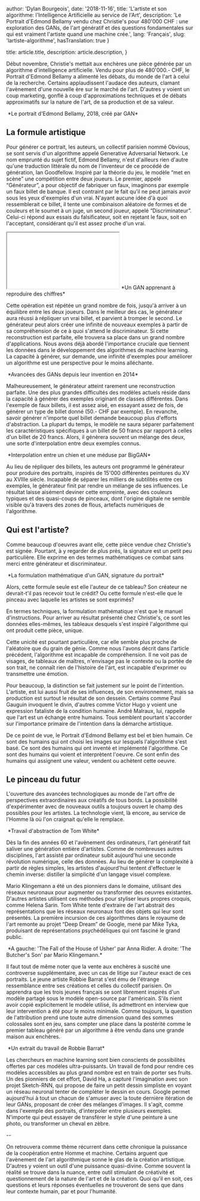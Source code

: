 
  author: 'Dylan Bourgeois',
  date: '2018-11-16',
  title: 'L\'artiste et son algorithme: l\'Intelligence Artificielle au service de l\'Art',
  description: 'Le Portrait d\'Edmond Bellamy vendu chez Christie\'s pour 480\'000 CHF : une exploration des GANs, de l\'art génératif et des questions fondamentales sur qui est vraiment l\'artiste quand une machine crée.',
  lang: 'Français',
  slug: 'lartiste-algorithme',
  hasTranslation: true
}

  title: article.title,
  description: article.description,
}


Début novembre, Christie's mettait aux enchères une pièce générée par un algorithme d'intelligence artificielle. Vendu pour plus de 480'000.- CHF, le Portrait d'Edmond Bellamy a alimenté les débats, du monde de l'art à celui de la recherche. Certains applaudissent l'audace des auteurs, clamant l'avènement d'une nouvelle ère sur le marché de l'art. D'autres y voient un coup marketing, gonflé à coup d'approximations techniques et de débats approximatifs sur la nature de l'art, de sa production et de sa valeur.


<Image src={edmondBellamy} alt="" />
*Le portrait d'Edmond Bellamy, 2018, créé par GAN*

## La formule artistique
 

Pour générer ce portrait, les auteurs, un collectif parisien nommé Obvious, se sont servis d'un algorithme appelé Generative Adversarial Network. Le nom emprunté du sujet fictif, Edmond Bellamy, n'est d'ailleurs rien d'autre qu'une traduction littérale du nom de l'inventeur de ce procédé de génération, Ian Goodfellow. Inspiré par la théorie du jeu, le modèle “met en scène” une compétition entre deux joueurs. Le premier, appelé “Générateur”, a pour objectif de fabriquer un faux, imaginons par exemple un faux billet de banque. Il est contraint par le fait qu'il ne peut jamais avoir sous les yeux d'exemples d'un vrai. N'ayant aucune idée d'à quoi ressemblerait ce billet, il tente une combinaison aléatoire de formes et de couleurs et le soumet à un juge, un second joueur, appelé “Discriminateur”. Celui-ci répond aux essais du falsificateur, soit en rejetant le faux, soit en l'acceptant, considérant qu'il est assez proche d'un vrai.

<iframe
className="aspect-video w-full"
src={"https://www.youtube.com/embed/IUi0REAWj2c"}
title="YouTube Video Player"
allow="accelerometer; autoplay; clipboard-write; encrypted-media; gyroscope; picture-in-picture"
></iframe>
*Un GAN apprenant à reproduire des chiffres*

Cette opération est répétée un grand nombre de fois, jusqu'à arriver à un équilibre entre les deux joueurs. Dans le meilleur des cas, le générateur aura réussi à répliquer un vrai billet, et parvient à tromper le second. Le générateur peut alors créer une infinité de nouveaux exemples à partir de sa compréhension de ce à quoi s'attend le discriminateur. Si cette reconstruction est parfaite, elle trouvera sa place dans un grand nombre d'applications. Nous avons déjà abordé l'importance cruciale que tiennent les données dans le développement des algorithmes de machine learning. La capacité à générer, sur demande, une infinité d'exemples pour améliorer un algorithme est une perspective pour le moins alléchante.

<Image src={ganProgress} alt="" />
*Avancées des GANs depuis leur invention en 2014*

Malheureusement, le générateur atteint rarement une reconstruction parfaite. Une des plus grandes difficultés des modèles actuels réside dans la capacité à générer des exemples originant de classes différentes. Dans l'exemple de faux billets, il est assez aisé, en essayant assez de fois, de générer un type de billet donné (50.- CHF par exemple). En revanche, savoir générer n'importe quel billet demande beaucoup plus d'efforts d'abstraction. La plupart du temps, le modèle ne saura séparer parfaitement les caractéristiques spécifiques à un billet de 50 francs par rapport à celles d'un billet de 20 francs. Alors, il génèrera souvent un mélange des deux, une sorte d'interpolation entre deux exemples connus.


<Image src={interpolationDog} alt="" />
*Interpolation entre un chien et une méduse par BigGAN*

Au lieu de répliquer des billets, les auteurs ont programmé le générateur pour produire des portraits, inspirés de 15'000 différentes peintures du XV au XVIIIe siècle. Incapable de séparer les milliers de subtilités entre ces exemples, le générateur finit par rendre un mélange de ses influences. Le résultat laisse aisément deviner cette empreinte, avec des couleurs typiques et des quasi-coups de pinceaux, dont l'origine digitale ne semble visible qu'à travers des zones de flous, artefacts numériques de l'algorithme.

 

## Qui est l'artiste?
 

Comme beaucoup d'oeuvres avant elle, cette pièce vendue chez Christie's est signée. Pourtant, à y regarder de plus près, la signature est un petit peu particulière. Elle exprime en des termes mathématiques ce combat sans merci entre générateur et discriminateur.

<Image src={ganMath} alt="" />
*La formulation mathématique d'un GAN, signature du portrait*

Alors, cette formule seule est elle l'auteur de ce tableau? Son créateur ne devrait-t'il pas recevoir tout le crédit? Ou cette formule n'est-elle que le pinceau avec laquelle les artistes se sont exprimés?

 

En termes techniques, la formulation mathématique n'est que le manuel d'instructions. Pour arriver au résultat présenté chez Christie's, ce sont les données elles-mêmes, les tableaux desquels s'est inspiré l'algorithme qui ont produit cette pièce, unique.

 

Cette unicité est pourtant particulière, car elle semble plus proche de l'aléatoire que du grain de génie. Comme nous l'avons décrit dans l'article précédent, l'algorithme est incapable de compréhension. Il ne voit pas de visages, de tableaux de maîtres, n'envisage pas le contexte ou la portée de son trait, ne connaît rien de l'histoire de l'art, est incapable d'exprimer ou transmettre une émotion.

 

Pour beaucoup, la distinction se fait justement sur le point de l'intention. L'artiste, est lui aussi fruit de ses influences, de son environnement, mais sa production est surtout le résultat de son dessein. Certains comme Paul Gauguin invoquent le divin, d'autres comme Victor Hugo y voient une expression fataliste de la condition humaine. André Malraux, lui, rappelle que l'art est un échange entre humains. Tous semblent pourtant s'accorder sur l'importance primaire de l'intention dans la démarche artistique.

 

De ce point de vue, le Portrait d'Edmond Bellamy est bel et bien humain. Ce sont des humains qui ont choisi les images sur lesquels l'algorithme s'est basé. Ce sont des humains qui ont inventé et implémenté l'algorithme. Ce sont des humains qui voient et interprètent l'oeuvre. Ce sont enfin des humains qui assignent une valeur, vendent ou achètent cette oeuvre.

 

## Le pinceau du futur
 

L'ouverture des avancées technologiques au monde de l'art offre de perspectives extraordinaires aux créatifs de tous bords. La possibilité d'expérimenter avec de nouveaux outils a toujours ouvert le champ des possibles pour les artistes. La technologie vient, là encore, au service de l'Homme là où l'on craignait qu'elle le remplace.

<Image src={tomwhite} alt="" />
*Travail d'abstraction de Tom White*

Dès la fin des années 60 et l'avènement des ordinateurs, l'art génératif fait saliver une génération entière d'artistes. Comme de nombreuses autres disciplines, l'art assisté par ordinateur subit aujourd'hui une seconde révolution numérique, celle des données. Au lieu de générer la complexité à partir de règles simples, les artistes d'aujourd'hui tentent d'effectuer le chemin inverse: distiller la simplicité d'un langage visuel complexe.


Mario Klingemann a été un des pionniers dans le domaine, utilisant des réseaux neuronaux pour augmenter ou transformer des oeuvres existantes. D'autres artistes utilisent ces méthodes pour styliser leurs propres croquis, comme Helena Sarin. Tom White tente d'extraire de l'art abstrait des représentations que les réseaux neuronaux font des objets qui leur sont présentés. La première incursion de ces algorithmes dans le royaume de l'art remonte au projet “Deep Dream” de Google, mené par Mike Tyka, produisant de représentations psychédéliques qui ont fasciné le grand public.

<Image src={aiArtExamples} alt="" />
*A gauche: 'The Fall of the House of Usher' par Anna Ridler. A droite: 'The Butcher's Son' par Mario Klingemann.*

Il faut tout de même noter que la vente aux enchères à suscité une controverse supplémentaire, avec un cas de litige sur l'auteur exact de ces portraits. Le jeune artiste Robbie Barrat s'est ému de l'étrange ressemblance entre ses créations et celles du collectif parisien. On apprendra que les trois jeunes français se sont librement inspirés d'un modèle partagé sous le modèle open-source par l'américain. S'ils nient avoir copié explicitement le modèle utilisé, ils admettront en interview que leur intervention a été pour le moins minimale. Comme toujours, la question de l'attribution prend une toute autre dimension quand des sommes colossales sont en jeu, sans compter une place dans la postérité comme le premier tableau généré par un algorithme à être vendu dans une grande maison aux enchères.

<Image src={robbieBarrat} alt="" />
*Un extrait du travail de Robbie Barrat*

Les chercheurs en machine learning sont bien conscients de possibilités offertes par ces modèles ultra-puissants. Un travail de fond pour rendre ces modèles accessibles au plus grand nombre est en train de porter ses fruits. Un des pionniers de cet effort, David Ha, a capturé l'imagination avec son projet Sketch-RNN, qui propose de faire un petit dessin simpliste en voyant un réseau neuronal tenter de compléter le dessin en cours. Google permet aujourd'hui à tout un chacun de s'amuser avec la toute dernière itération de leur GANs, proposant de créer des mélanges d'images. Il s'agit, comme dans l'exemple des portraits, d'interpoler entre plusieurs exemples. N'importe qui peut essayer de transférer le style d'une peinture à une photo, ou transformer un cheval en zèbre.

 

--


On retrouvera comme thème récurrent dans cette chronique la puissance de la coopération entre Homme et machine. Certains arguent que l'avènement de l'art algorithmique sonne le glas de la création artistique. D'autres y voient un outil d'une puissance quasi-divine. Comme souvent la réalité se trouve dans la nuance, entre outil stimulant de créativité et questionnement de la nature de l'art et de la création. Quoi qu'il en soit, ces questions et leurs réponses éventuelles ne trouveront de sens que dans leur contexte humain, par et pour l'humanité.

